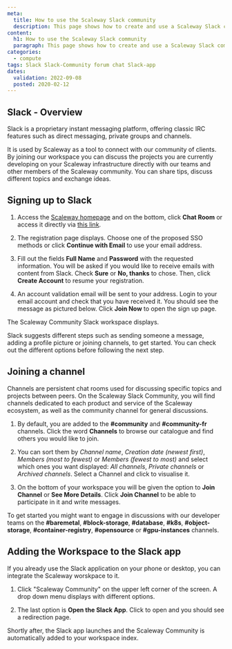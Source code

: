 ```yaml
---
meta:
  title: How to use the Scaleway Slack community
  description: This page shows how to create and use a Scaleway Slack community account.
content:
  h1: How to use the Scaleway Slack community
  paragraph: This page shows how to create and use a Scaleway Slack community account.
categories:
  - compute
tags: Slack Slack-Community forum chat Slack-app
dates:
  validation: 2022-09-08
  posted: 2020-02-12
---
```


## Slack - Overview

Slack is a proprietary instant messaging platform, offering classic IRC features such as direct messaging, private groups and channels.

It is used by Scaleway as a tool to connect with our community of clients. By joining our workspace you can discuss the projects you are currently developing on your Scaleway infrastructure directly with our teams and other members of the Scaleway community. You can share tips, discuss different topics and exchange ideas.

## Signing up to Slack

1. Access the [Scaleway homepage](https://www.scaleway.com/en/) and on the bottom, click **Chat Room** or access it directly via [this link](https://scaleway.slack.com/).

  <Lightbox src="scaleway-slack-on-the-scaleway-page.webp" alt="" />

2. The registration page displays. Choose one of the proposed SSO methods or click **Continue with Email** to use your email address.

  <Lightbox src="scaleway-slack-login.webp" alt="" />

3. Fill out the fields **Full Name** and **Password** with the requested information.
  You will be asked if you would like to receive emails with content from Slack. Check
  **Sure** or **No, thanks** to chose. Then, click **Create Account** to resume
  your registration.

  <Lightbox src="scaleway-sign-up-to-scaleway-slack-workspace.webp" alt="" />

4. An account validation email will be sent to your address. Login to your email account and check that you have received it. You should see the message as pictured below. Click **Join Now** to open the sign up page.

  <Lightbox src="scaleway-slack-invitation-e-mail.webp" alt="" />

The Scaleway Community Slack workspace displays.

  <Lightbox src="scaleway-scaleway-slack-community-workspace.webp" alt="" />

  Slack suggests different steps such as sending someone a message, adding a profile picture or joining channels, to get started. You can check out the different options before following the next step.

## Joining a channel

Channels are persistent chat rooms used for discussing specific topics and projects between peers. On the Scaleway Slack Community, you will find channels dedicated to each product and service of the Scaleway ecosystem, as well as the community channel for general discussions.

<Lightbox src="scaleway-list-of-scaleway-community-slack-channels.webp" alt="" />

1. By default, you are added to the **#community** and **#community-fr** channels. Click the word **Channels** to browse our catalogue and find others you would like to join.

2. You can sort them by _Channel name_, _Creation date (newest first)_, _Members (most to fewest)_ or _Members (fewest to most)_ and select which ones you want displayed: _All channels_, _Private channels_ or _Archived channels_. Select a Channel and click to visualise it.

3. On the bottom of your workspace you will be given the option to **Join Channel** or **See More Details**. Click **Join Channel** to be able to participate in it and write messages.

  <Lightbox src="scaleway-join-channel-or-see-more-details.webp" alt="" />

To get started you might want to engage in discussions with our developer teams on the **#baremetal**, **#block-storage**, **#database**, **#k8s**, **#object-storage**, **#container-registry**, **#opensource** or **#gpu-instances** channels.

## Adding the Workspace to the Slack app

If you already use the Slack application on your phone or desktop, you can integrate the Scaleway worskpace to it.

1. Click "Scaleway Community" on the upper left corner of the screen. A drop down menu displays with different options.

  <Lightbox src="scaleway-open-the-slack-app.webp" alt="" />

2. The last option is **Open the Slack App**. Click to open and you should see a redirection page.

Shortly after, the Slack app launches and the Scaleway Community is automatically added to your workspace index.

  <Lightbox src="scaleway-scaleway-worskpace-on-the-slack-app.webp" alt="" />
